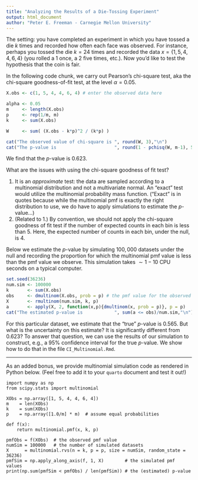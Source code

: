 ```yaml
---
title: "Analyzing the Results of a Die-Tossing Experiment"
output: html_document
author: "Peter E. Freeman - Carnegie Mellon University"
---
```


The setting: you have completed an experiment in which you have tossed a
die $k$ times and recorded how often each face was observed. For instance,
perhaps you tossed the die $k = 24$ times and recorded the data
$x = \{1,5,4,4,6,4\}$ (you rolled a $1$ once, a $2$ five times, etc.).
Now you'd like to test the hypothesis that the coin is fair.

In the following code chunk, we carry out Pearson's chi-square test, aka
the chi-square goodness-of-fit test, at the level $\alpha = 0.05$.

```r
X.obs <- c(1, 5, 4, 4, 6, 4) # enter the observed data here

alpha <- 0.05
m     <- length(X.obs)
p     <- rep(1/m, m)
k     <- sum(X.obs)

W     <- sum( (X.obs - k*p)^2 / (k*p) )

cat("The observed value of chi-square is ", round(W, 3),"\n")
cat("The p-value is                      ", round(1 - pchisq(W, m-1), 5),"\n")
```

We find that the $p$-value is $0.623$.

What are the issues with using the chi-square goodness of fit test?

1. It is an *approximate* test: the data are sampled according to a multinomial
distribution and not a multivariate normal. An "exact" test would utilize
the multinomial probability mass function. ("Exact" is in quotes because
while the multinomial pmf is exactly the right distribution to use, we do
have to apply simulations to estimate the $p$-value...)
2. (Related to 1.) By convention, we should not apply the chi-square 
goodness of fit test if the number of expected counts in each bin is
less than $5$. Here, the expected number of counts in each bin, under the null,
is $4$.

Below we estimate the $p$-value by simulating $100{,}000$ datasets under the null
and recording the proportion for which the multinomial pmf value is less than
the pmf value we observe. This simulation takes $\sim 1-10$ CPU seconds on
a typical computer.

```r
set.seed(36236)
num.sim <- 100000
k       <- sum(X.obs)
obs     <- dmultinom(X.obs, prob = p) # the pmf value for the observed data
X       <- rmultinom(num.sim, k, p)
a       <- apply(X, 2, function(x,p){dmultinom(x, prob = p)}, p = p)
cat("The estimated p-value is            ", sum(a <= obs)/num.sim,"\n")
```

For this particular dataset, we estimate that the "true" $p$-value is
$0.565$. But what is the uncertainty on this estimate? It is significantly
different from $0.623$? To answer that question, we can use the results of
our simulation to construct, e.g., a $95$% confidence interval for the 
true $p$-value. We show how to do that in the file `CI_Multinomial.Rmd`.

<hr>

As an added bonus, we provide multinomial simulation code as rendered in 
Python below. (Feel free to add it to your `quarto` document and test it out!)

```
import numpy as np
from scipy.stats import multinomial

XObs = np.array([1, 5, 4, 4, 6, 4])
m    = len(XObs)
k    = sum(XObs)
p    = np.array([1.0/m] * m)  # assume equal probabilities

def f(x):
    return multinomial.pmf(x, k, p)

pmfObs = f(XObs)  # the observed pmf value
numSim = 100000   # the number of simulated datasets
X      = multinomial.rvs(n = k, p = p, size = numSim, random_state = 36236)
pmfSim = np.apply_along_axis(f, 1, X)        # the simulated pmf values
print(np.sum(pmfSim < pmfObs) / len(pmfSim)) # the (estimated) p-value
```
